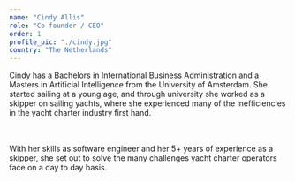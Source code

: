 ```yaml
---
name: "Cindy Allis"
role: "Co-founder / CEO"
order: 1
profile_pic: "./cindy.jpg"
country: "The Netherlands"
---
```

Cindy has a Bachelors in International Business Administration and a Masters in Artificial Intelligence from the University of Amsterdam. She started sailing at a young age, and through university she worked as a skipper on sailing yachts, where she experienced many of the inefficiencies in the yacht charter industry first hand.    
  <br></br>

With her skills as software engineer and her 5+ years of experience as a skipper, she set out to solve the many challenges yacht charter operators face on a day to day basis. 
